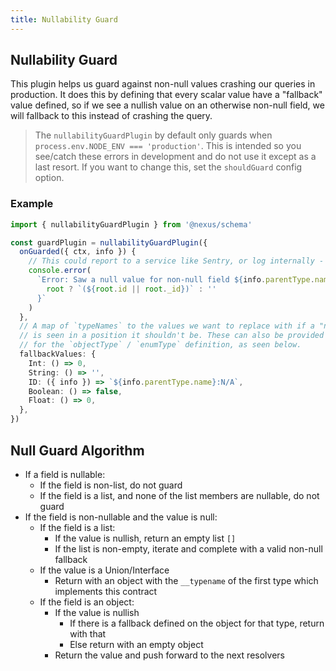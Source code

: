 ```yaml
---
title: Nullability Guard
---
```


## Nullability Guard

This plugin helps us guard against non-null values crashing our queries in production. It does this by defining that every scalar value have a "fallback" value defined, so if we see a nullish value on an otherwise non-null field, we will fallback to this instead of crashing the query.

> The `nullabilityGuardPlugin` by default only guards when `process.env.NODE_ENV === 'production'`. This is intended so you see/catch these errors in development and do not use it except as a last resort. If you want to change this, set the `shouldGuard` config option.

### Example

```ts
import { nullabilityGuardPlugin } from '@nexus/schema'

const guardPlugin = nullabilityGuardPlugin({
  onGuarded({ ctx, info }) {
    // This could report to a service like Sentry, or log internally - up to you!
    console.error(
      `Error: Saw a null value for non-null field ${info.parentType.name}.${info.fieldName} ${
        root ? `(${root.id || root._id})` : ''
      }`
    )
  },
  // A map of `typeNames` to the values we want to replace with if a "null" value
  // is seen in a position it shouldn't be. These can also be provided as a config property
  // for the `objectType` / `enumType` definition, as seen below.
  fallbackValues: {
    Int: () => 0,
    String: () => '',
    ID: ({ info }) => `${info.parentType.name}:N/A`,
    Boolean: () => false,
    Float: () => 0,
  },
})
```

## Null Guard Algorithm

- If a field is nullable:
  - If the field is non-list, do not guard
  - If the field is a list, and none of the list members are nullable, do not guard
- If the field is non-nullable and the value is null:
  - If the field is a list:
    - If the value is nullish, return an empty list `[]`
    - If the list is non-empty, iterate and complete with a valid non-null fallback
  - If the value is a Union/Interface
    - Return with an object with the `__typename` of the first type which implements this contract
  - If the field is an object:
    - If the value is nullish
      - If there is a fallback defined on the object for that type, return with that
      - Else return with an empty object
    - Return the value and push forward to the next resolvers
